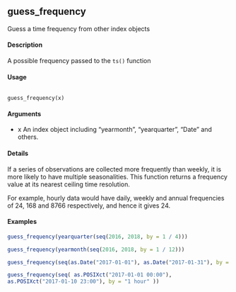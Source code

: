 ## guess_frequency 
Guess a time frequency from other index objects

#### Description 
A possible frequency passed to the ``ts()`` function

#### Usage
<pre><code>
guess_frequency(x)
</code></pre>

#### Arguments 
* x An index object including "yearmonth", "yearquarter", "Date" and others.

#### Details 
If a series of observations are collected more frequently than weekly, it is more likely to have multiple seasonalities. 
This function returns a frequency value at its nearest ceiling time resolution. 

For example, hourly data would have daily, weekly and annual frequencies of 24, 168 and 8766 respectively, and hence 
it gives 24.


#### Examples
```r
guess_frequency(yearquarter(seq(2016, 2018, by = 1 / 4))) 
```

```r
guess_frequency(yearmonth(seq(2016, 2018, by = 1 / 12))) 
```

```r
guess_frequency(seq(as.Date("2017-01-01"), as.Date("2017-01-31"), by = 1)) 
```

```r
guess_frequency(seq( as.POSIXct("2017-01-01 00:00"), 
as.POSIXct("2017-01-10 23:00"), by = "1 hour" ))
```
